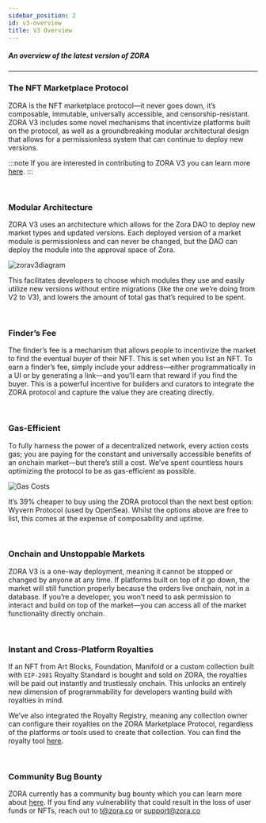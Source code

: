 ```yaml
---
sidebar_position: 2
id: v3-overview
title: V3 Overview
---
```

##### An overview of the latest version of ZORA
---

### The NFT Marketplace Protocol
ZORA is the NFT marketplace protocol—it never goes down, it’s composable, immutable, universally accessible, and censorship-resistant. 
ZORA V3 includes some novel mechanisms that incentivize platforms built on the protocol, as well as a groundbreaking modular architectural design that allows for a permissionless system that can continue to deploy new versions. 


:::note
If you are interested in contributing to ZORA V3 you can learn more [here](https://github.com/ourzora/v3#contributing).
:::

<br/>

### Modular Architecture
ZORA V3 uses an architecture which allows for the Zora DAO to deploy new market types and updated versions.
Each deployed version of a market module is permissionless and can never be changed, but the DAO can deploy the module into the approval space of Zora. 

![zorav3diagram](../static/img/zora_v3_diagram.png)

This facilitates developers to choose which modules they use and easily utilize new versions without entire migrations (like the one we’re doing from V2 to V3), and lowers the amount of total gas that’s required to be spent.

<br/>

### Finder’s Fee
The finder’s fee is a mechanism that allows people to incentivize the market to find the eventual buyer of their NFT. This is set when you list an NFT.
To earn a finder’s fee, simply include your address—either programmatically in a UI or by generating a link—and you’ll earn that reward if you find the buyer.
This is a powerful incentive for builders and curators to integrate the ZORA protocol and capture the value they are creating directly.

<br />

### Gas-Efficient
To fully harness the power of a decentralized network, every action costs gas; you are paying for the constant and universally accessible benefits of an onchain market—but there’s still a cost. 
We’ve spent countless hours optimizing the protocol to be as gas-efficient as possible.

![Gas Costs](../static/img/gasCosts.jpeg)


It’s 39% cheaper to buy using the ZORA protocol than the next best option: Wyvern Protocol (used by OpenSea). Whilst the options above are free to list, this comes at the expense of composability and uptime.

<br/>


### Onchain and Unstoppable Markets
ZORA V3 is a one-way deployment, meaning it cannot be stopped or changed by anyone at any time. If platforms built on top of it go down, the market will still function properly because the orders live onchain, not in a database.
If you’re a developer, you won’t need to ask permission to interact and build on top of the market—you can access all of the market functionality directly onchain.

<br/>

### Instant and Cross-Platform Royalties
If an NFT from Art Blocks, Foundation, Manifold or a custom collection built with `EIP-2981` Royalty Standard is bought and sold on ZORA, the royalties will be paid out instantly and trustlessly onchain.
This unlocks an entirely new dimension of programmability for developers wanting build with royalties in mind.

We’ve also integrated the Royalty Registry, meaning any collection owner can configure their royalties on the ZORA Marketplace Protocol, regardless of the platforms or tools used to create that collection. 
You can find the royalty tool [here](https://royaltyregistry.xyz/lookup).

<br/>

### Community Bug Bounty
ZORA currently has a community bug bounty which you can learn more about [here](https://github.com/ourzora/v3#community-audit). 
If you find any vulnerability that could result in the loss of user funds or NFTs, reach out to t@zora.co or support@zora.co
